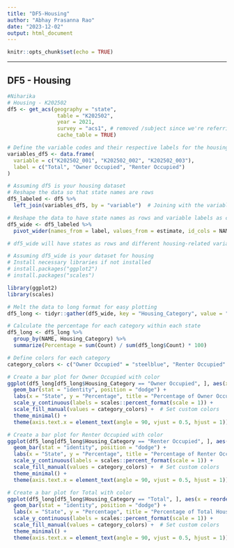 ```yaml
---
title: "DF5-Housing"
author: "Abhay Prasanna Rao"
date: "2023-12-02"
output: html_document
---
```


```r
knitr::opts_chunk$set(echo = TRUE)
```



------------------------------------------------------------------------

## DF5 - Housing

```r
#Niharika
# Housing - K202502
df5 <- get_acs(geography = "state", 
                table = "K202502", 
                year = 2021, 
                survey = "acs1", # removed /subject since we're referring to a specific table ID
                cache_table = TRUE)

# Define the variable codes and their respective labels for the housing dataset (df5)
variables_df5 <- data.frame(
  variable = c("K202502_001", "K202502_002", "K202502_003"),
  label = c("Total", "Owner Occupied", "Renter Occupied")
)

# Assuming df5 is your housing dataset
# Reshape the data so that state names are rows
df5_labeled <- df5 %>%
  left_join(variables_df5, by = "variable")  # Joining with the variable labels dataframe

# Reshape the data to have state names as rows and variable labels as columns
df5_wide <- df5_labeled %>%
  pivot_wider(names_from = label, values_from = estimate, id_cols = NAME)

# df5_wide will have states as rows and different housing-related variables as columns


```

```r
# Assuming df5_wide is your dataset for housing
# Install necessary libraries if not installed
# install.packages("ggplot2")
# install.packages("scales")

library(ggplot2)
library(scales)

# Melt the data to long format for easy plotting
df5_long <- tidyr::gather(df5_wide, key = "Housing_Category", value = "Count", -NAME)

# Calculate the percentage for each category within each state
df5_long <- df5_long %>%
  group_by(NAME, Housing_Category) %>%
  summarize(Percentage = sum(Count) / sum(df5_long$Count) * 100)

# Define colors for each category
category_colors <- c("Owner Occupied" = "steelblue", "Renter Occupied" = "salmon", "Total" = "lightgreen")

# Create a bar plot for Owner Occupied with color
ggplot(df5_long[df5_long$Housing_Category == "Owner Occupied", ], aes(x = reorder(NAME, Percentage), y = Percentage, fill = Housing_Category)) +
  geom_bar(stat = "identity", position = "dodge") +
  labs(x = "State", y = "Percentage", title = "Percentage of Owner Occupied Housing by State") +
  scale_y_continuous(labels = scales::percent_format(scale = 1)) +
  scale_fill_manual(values = category_colors) +  # Set custom colors
  theme_minimal() +
  theme(axis.text.x = element_text(angle = 90, vjust = 0.5, hjust = 1))

# Create a bar plot for Renter Occupied with color
ggplot(df5_long[df5_long$Housing_Category == "Renter Occupied", ], aes(x = reorder(NAME, Percentage), y = Percentage, fill = Housing_Category)) +
  geom_bar(stat = "identity", position = "dodge") +
  labs(x = "State", y = "Percentage", title = "Percentage of Renter Occupied Housing by State") +
  scale_y_continuous(labels = scales::percent_format(scale = 1)) +
  scale_fill_manual(values = category_colors) +  # Set custom colors
  theme_minimal() +
  theme(axis.text.x = element_text(angle = 90, vjust = 0.5, hjust = 1))

# Create a bar plot for Total with color
ggplot(df5_long[df5_long$Housing_Category == "Total", ], aes(x = reorder(NAME, Percentage), y = Percentage, fill = Housing_Category)) +
  geom_bar(stat = "identity", position = "dodge") +
  labs(x = "State", y = "Percentage", title = "Percentage of Total Housing by State") +
  scale_y_continuous(labels = scales::percent_format(scale = 1)) +
  scale_fill_manual(values = category_colors) +  # Set custom colors
  theme_minimal() +
  theme(axis.text.x = element_text(angle = 90, vjust = 0.5, hjust = 1))


```

